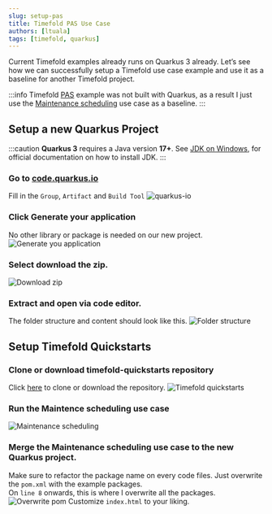 ```yaml
---
slug: setup-pas
title: Timefold PAS Use Case
authors: [ltuala]
tags: [timefold, quarkus]
---
```


Current Timefold examples already runs on Quarkus 3 already. Let’s see how we can successfully setup a Timefold use case example and use it as a baseline for another Timefold project.

<!--truncate-->
:::info
Timefold [PAS](https://timefold.ai/docs/timefold-solver/latest/use-cases-and-examples/use-cases-and-examples.html#bedAllocation) example was not built with Quarkus, 
as a result I just use the [Maintenance scheduling](https://github.com/TimefoldAI/timefold-quickstarts#maintenance-scheduling) use case as a baseline.
:::

## Setup a new Quarkus Project
:::caution
**Quarkus 3** requires a Java version **17+**. See [JDK on Windows](https://docs.oracle.com/en/java/javase/20/install/installation-jdk-microsoft-windows-platforms.html), for official documentation on how to install JDK.
:::
### Go to [code.quarkus.io](https://code.quarkus.io/)
Fill in the `Group`, `Artifact` and `Build Tool`
![quarkus-io](quarkus-io.png)
### Click Generate your application
No other library or package is needed on our new project.
![Generate you application](generate-your-application.png)
### Select download the zip.
![Download zip](download-zip.png)
### Extract and open via code editor.
The folder structure and content should look like this.
![Folder structure](folder-structure.png)
## Setup Timefold Quickstarts
### Clone or download timefold-quickstarts repository
Click [here](https://github.com/TimefoldAI/timefold-quickstarts) to clone or download the repository.
![Timefold quickstarts](timefold-quickstarts.png)
### Run the Maintence scheduling use case
![Maintenance scheduling](maintenance-scheduling.png)
### Merge the Maintenance scheduling use case to the new Quarkus project.
Make sure to refactor the package name on every code files. Just overwrite the `pom.xml` with the example packages. <br />
On `line 8` onwards, this is where I overwrite all the packages.
![Overwrite pom](overwrite-pom.png)
Customize `index.html` to your liking.